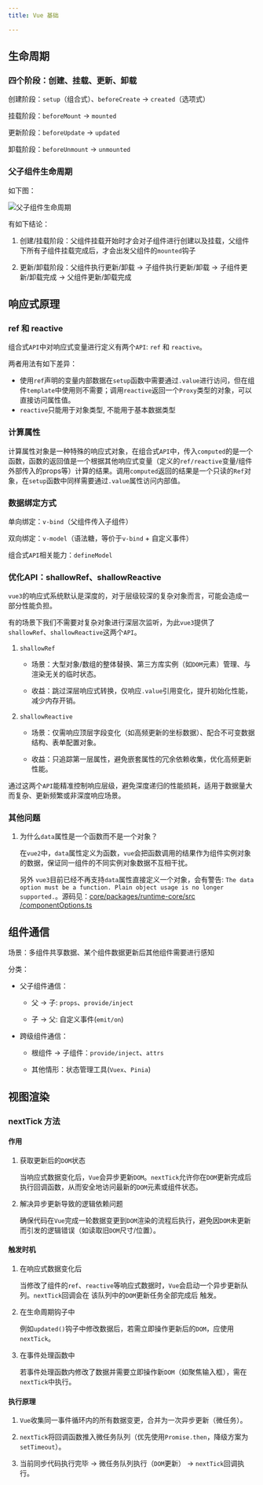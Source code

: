 ```yaml
---
title: Vue 基础

---
```


## 生命周期

### 四个阶段：创建、挂载、更新、卸载

创建阶段：`setup`（组合式）、`beforeCreate` -> `created`（选项式）

挂载阶段：`beforeMount` -> `mounted`

更新阶段：`beforeUpdate` -> `updated`

卸载阶段：`beforeUnmount` -> `unmounted`

### 父子组件生命周期

如下图：

![父子组件生命周期](./imgs/vue-01.png)

有如下结论：

1. 创建/挂载阶段：父组件挂载开始时才会对子组件进行创建以及挂载，父组件下所有子组件挂载完成后，才会出发父组件的`mounted`钩子

2. 更新/卸载阶段：父组件执行更新/卸载 -> 子组件执行更新/卸载 -> 子组件更新/卸载完成 -> 父组件更新/卸载完成

## 响应式原理

### ref 和 reactive

组合式`API`中对响应式变量进行定义有两个`API`: `ref` 和 `reactive`。

两者用法有如下差异：

- 使用`ref`声明的变量内部数据在`setup`函数中需要通过`.value`进行访问，但在组件`template`中使用则不需要；调用`reactive`返回一个`Proxy`类型的对象，可以直接访问属性值。
- `reactive`只能用于对象类型, 不能用于基本数据类型

### 计算属性

计算属性对象是一种特殊的响应式对象，在组合式`API`中，传入`computed`的是一个函数，函数的返回值是一个根据其他响应式变量（定义的`ref/reactive`变量/组件外部传入的props等）计算的结果。调用`computed`返回的结果是一个只读的`Ref`对象，在`setup`函数中同样需要通过`.value`属性访问内部值。

### 数据绑定方式

单向绑定：`v-bind`（父组件传入子组件）

双向绑定：`v-model`（语法糖，等价于`v-bind` + 自定义事件）

组合式`API`相关能力：`defineModel`

### 优化API：shallowRef、shallowReactive

`vue3`的响应式系统默认是深度的，对于层级较深的复杂对象而言，可能会造成一部分性能负担。

有的场景下我们不需要对复杂对象进行深层次监听，为此`vue3`提供了`shallowRef`、`shallowReactive`这两个`API`。

1. `shallowRef`

    - 场景：大型对象/数组的整体替换、第三方库实例（如`DOM`元素）管理、与渲染无关的临时状态。

    - 收益：跳过深层响应式转换，仅响应`.value`引用变化，提升初始化性能，减少内存开销。

2. `shallowReactive`

    - 场景：仅需响应顶层字段变化（如高频更新的坐标数据）、配合不可变数据结构、表单配置对象。

    - 收益：只追踪第一层属性，避免嵌套属性的冗余依赖收集，优化高频更新性能。

通过这两个`API`能精准控制响应层级，避免深度递归的性能损耗，适用于数据量大而复杂、更新频繁或非深度响应场景。

### 其他问题

1. 为什么`data`属性是一个函数而不是一个对象？

    在`vue2`中，`data`属性定义为函数，`vue`会把函数调用的结果作为组件实例对象的数据，保证同一组件的不同实例对象数据不互相干扰。

    另外 `vue3`目前已经不再支持`data`属性直接定义一个对象，会有警告: `The data option must be a function. Plain object usage is no longer supported.`。源码见：[core/packages/runtime-core/src
/componentOptions.ts](https://github.com/vuejs/core/blob/main/packages/runtime-core/src/componentOptions.ts)

## 组件通信

场景：多组件共享数据、某个组件数据更新后其他组件需要进行感知

分类：

- 父子组件通信：

  - 父 -> 子: `props`、`provide/inject`

  - 子 -> 父: 自定义事件(`emit/on`)

- 跨级组件通信：

  - 根组件 -> 子组件：`provide/inject`、`attrs`
  
  - 其他情形：状态管理工具(`Vuex`、`Pinia`)

## 视图渲染

### nextTick 方法

#### 作用

1. 获取更新后的`DOM`状态
  
   当响应式数据变化后，`Vue`会异步更新`DOM`。`nextTick`允许你在`DOM`更新完成后 执行回调函数，从而安全地访问最新的`DOM`元素或组件状态。

2. 解决异步更新导致的逻辑依赖问题

   确保代码在`Vue`完成一轮数据变更到`DOM`渲染的流程后执行，避免因`DOM`未更新而引发的逻辑错误（如读取旧`DOM`尺寸/位置）。

#### 触发时机

1. 在响应式数据变化后

   当修改了组件的`ref`、`reactive`等响应式数据时，`Vue`会启动一个异步更新队列。`nextTick`回调会在 该队列中的`DOM`更新任务全部完成后 触发。

2. 在生命周期钩子中

   例如`updated()`钩子中修改数据后，若需立即操作更新后的`DOM`，应使用`nextTick`。

3. 在事件处理函数中

   若事件处理函数内修改了数据并需要立即操作新`DOM`（如聚焦输入框），需在`nextTick`中执行。

#### 执行原理

1. `Vue`收集同一事件循环内的所有数据变更，合并为一次异步更新（微任务）。

2. `nextTick`将回调函数推入微任务队列（优先使用`Promise.then`，降级方案为`setTimeout`）。

3. 当前同步代码执行完毕 → 微任务队列执行（`DOM`更新） → `nextTick`回调执行。
